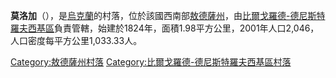 {{coord|46|12|58|N|30|13|52|E|scale:30000|display=title}}

'''莫洛加'''（{{lang-uk|Молога}}），是[[烏克蘭|烏克蘭]]的村落，位於該國西南部[[敖德薩州|敖德薩州]]，由[[比爾戈羅德-德尼斯特羅夫西基區|比爾戈羅德-德尼斯特羅夫西基區]]負責管轄，始建於1824年，面積1.98平方公里，2001年人口2,046，人口密度每平方公里1,033.33人。

{{DEFAULTSORT:Молога}}
[[Category:敖德薩州村落|Category:敖德薩州村落]]
[[Category:比爾戈羅德-德尼斯特羅夫西基區村落|Category:比爾戈羅德-德尼斯特羅夫西基區村落]]


{{Odessa-geo-stub}}